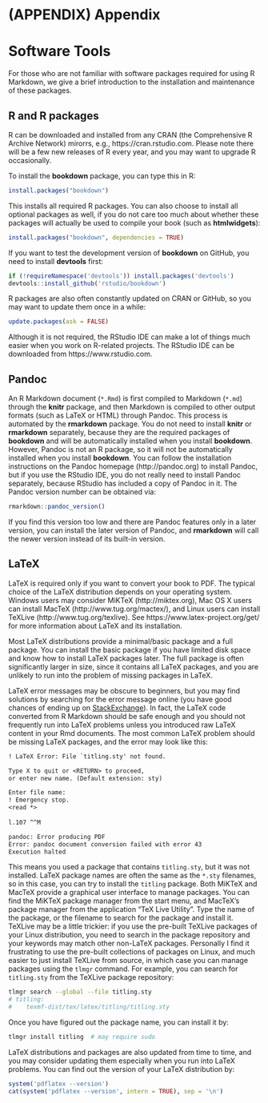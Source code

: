 \cleardoublepage 

# (APPENDIX) Appendix {-}

# Software Tools

For those who are not familiar with software packages required for using R Markdown, we give a brief introduction to the installation and maintenance of these packages.

## R and R packages

R can be downloaded and installed from any CRAN (the Comprehensive R Archive Network) mirorrs, e.g., https://cran.rstudio.com. Please note there will be a few new releases of R every year, and you may want to upgrade R occasionally.

To install the **bookdown** package, you can type this in R:

```r
install.packages("bookdown")
```

This installs all required R packages. You can also choose to install all optional packages as well, if you do not care too much about whether these packages will actually be used to compile your book (such as **htmlwidgets**):

```r
install.packages("bookdown", dependencies = TRUE)
```

If you want to test the development version of **bookdown** on GitHub, you need to install **devtools** first:

```r
if (!requireNamespace('devtools')) install.packages('devtools')
devtools::install_github('rstudio/bookdown')
```

R packages are also often constantly updated on CRAN or GitHub, so you may want to update them once in a while:

```r
update.packages(ask = FALSE)
```

Although it is not required, the RStudio IDE can make a lot of things much easier when you work on R-related projects. The RStudio IDE can be downloaded from https://www.rstudio.com.

## Pandoc

An R Markdown document (`*.Rmd`) is first compiled to Markdown (`*.md`) through the **knitr** package, and then Markdown is compiled to other output formats (such as LaTeX or HTML) through Pandoc. This process is automated by the **rmarkdown** package. You do not need to install **knitr** or **rmarkdown** separately, because they are the required packages of **bookdown** and will be automatically installed when you install **bookdown**. However, Pandoc is not an R package, so it will not be automatically installed when you install **bookdown**. You can follow the installation instructions on the Pandoc homepage (http://pandoc.org) to install Pandoc, but if you use the RStudio IDE, you do not really need to install Pandoc separately, because RStudio has included a copy of Pandoc in it. The Pandoc version number can be obtained via:

```r
rmarkdown::pandoc_version()
```

If you find this version too low and there are Pandoc features only in a later version, you can install the later version of Pandoc, and **rmarkdown** will call the newer version instead of its built-in version.

## LaTeX

LaTeX is required only if you want to convert your book to PDF. The typical choice of the LaTeX distribution depends on your operating system. Windows users may consider MiKTeX (http://miktex.org), Mac OS X users can install MacTeX (http://www.tug.org/mactex/), and Linux users can install TeXLive (http://www.tug.org/texlive). See https://www.latex-project.org/get/ for more information about LaTeX and its installation.

Most LaTeX distributions provide a minimal/basic package and a full package. You can install the basic package if you have limited disk space and know how to install LaTeX packages later. The full package is often significantly larger in size, since it contains all LaTeX packages, and you are unlikely to run into the problem of missing packages in LaTeX.

LaTeX error messages may be obscure to beginners, but you may find solutions by searching for the error message online (you have good chances of ending up on [StackExchange](http://tex.stackexchange.com)). In fact, the LaTeX code converted from R Markdown should be safe enough and you should not frequently run into LaTeX problems unless you introduced raw LaTeX content in your Rmd documents. The most common LaTeX problem should be missing LaTeX packages, and the error may look like this:

```latex
! LaTeX Error: File `titling.sty' not found.

Type X to quit or <RETURN> to proceed,
or enter new name. (Default extension: sty)

Enter file name: 
! Emergency stop.
<read *> 
         
l.107 ^^M

pandoc: Error producing PDF
Error: pandoc document conversion failed with error 43
Execution halted
```

This means you used a package that contains `titling.sty`, but it was not installed. LaTeX package names are often the same as the `*.sty` filenames, so in this case, you can try to install the `titling` package. Both MiKTeX and MacTeX provide a graphical user interface to manage packages. You can find the MiKTeX package manager from the start menu, and MacTeX's package manager from the application "TeX Live Utility". Type the name of the package, or the filename to search for the package and install it. TeXLive may be a little trickier: if you use the pre-built TeXLive packages of your Linux distribution, you need to search in the package repository and your keywords may match other non-LaTeX packages. Personally I find it frustrating to use the pre-built collections of packages on Linux, and much easier to just install TeXLive from source, in which case you can manage packages using the `tlmgr` command. For example, you can search for `titling.sty` from the TeXLive package repository:

```bash
tlmgr search --global --file titling.sty
# titling:
#	 texmf-dist/tex/latex/titling/titling.sty
```

Once you have figured out the package name, you can install it by:

```bash
tlmgr install titling  # may require sudo
```

LaTeX distributions and packages are also updated from time to time, and you may consider updating them especially when you run into LaTeX problems. You can find out the version of your LaTeX distribution by:

```r
system('pdflatex --version')
cat(system('pdflatex --version', intern = TRUE), sep = '\n')
```

